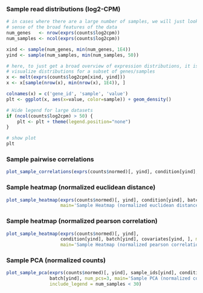 ### Sample read distributions (log2-CPM)

```r
# in cases where there are a large number of samples, we will just look at subsampled data to get
# sense of the broad features of the data
num_genes   <- nrow(exprs(counts$log2cpm))
num_samples <- ncol(exprs(counts$log2cpm))

xind <- sample(num_genes, min(num_genes, 1E4))
yind <- sample(num_samples, min(num_samples, 50))
```


```r
# here, to just get a broad overview of expression distributions, it is sufficient to just
# visualize distributions for a subset of genes/samples
x <- melt(exprs(counts$log2cpm[xind, yind]))
x <- x[sample(nrow(x), min(nrow(x), 1E4)), ]

colnames(x) = c('gene_id', 'sample', 'value')
plt <- ggplot(x, aes(x=value, color=sample)) + geom_density()

# Hide legend for large datasets
if (ncol(counts$log2cpm) > 50) {
    plt <- plt + theme(legend.position="none")
}

# show plot
plt
```

### Sample pairwise correlations

```r
plot_sample_correlations(exprs(counts$normed)[, yind], condition[yind], batch[yind], mar=c(16,6,4,6))
```

### Sample heatmap (normalized euclidean distance)

```r
plot_sample_heatmap(exprs(counts$normed)[, yind], condition[yind], batch[yind], covariates[yind, ],
                    main='Sample Heatmap (normalized euclidean distance)')
```

### Sample heatmap (normalized pearson correlation)

```r
plot_sample_heatmap(exprs(counts$normed)[, yind], 
                    condition[yind], batch[yind], covariates[yind, ], metric='pearson',
                    main='Sample Heatmap (normalized pearson correlation)')
```

### Sample PCA (normalized counts)

```r
plot_sample_pca(exprs(counts$normed)[, yind], sample_ids[yind], condition[yind],
                batch[yind], num_pcs=3, main='Sample PCA (normalized counts)',
                include_legend = num_samples < 30)
```

